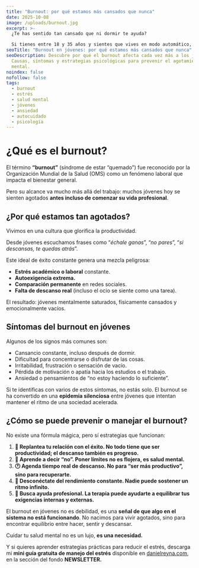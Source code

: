 ```yaml
---
title: "Burnout: por qué estamos más cansados que nunca"
date: 2025-10-08
image: /uploads/burnout.jpg
excerpt: >-
  ¿Te has sentido tan cansado que ni dormir te ayuda?

  Si tienes entre 18 y 35 años y sientes que vives en modo automático, con ansiedad, cansancio mental o la sensación constante de que nunca haces lo suficiente… probablemente estés experimentando burnout.
seoTitle: "Burnout en jóvenes: por qué estamos más cansados que nunca"
seoDescription: Descubre por qué el burnout afecta cada vez más a los jóvenes.
  Causas, síntomas y estrategias psicológicas para prevenir el agotamiento
  mental.
noindex: false
nofollow: false
tags:
  - burnout
  - estrés
  - salud mental
  - jóvenes
  - ansiedad
  - autocuidado
  - psicología
---
```

# ¿Qué es el burnout?

El término **“burnout”** (síndrome de estar “quemado”) fue reconocido por la Organización Mundial de la Salud (OMS) como un fenómeno laboral que impacta el bienestar general.

Pero su alcance va mucho más allá del trabajo: muchos jóvenes hoy se sienten agotados **antes incluso de comenzar su vida profesional**.



## ¿Por qué estamos tan agotados?

Vivimos en una cultura que glorifica la productividad.

Desde jóvenes escuchamos frases como “*échale ganas*”, “*no pares*”, “*si descansas, te quedas atrás*”.

Este ideal de éxito constante genera una mezcla peligrosa:

* **Estrés académico o laboral** constante.
* **Autoexigencia extrema.**
* **Comparación permanente** en redes sociales.
* **Falta de descanso real** (incluso el ocio se siente como una tarea).

El resultado: jóvenes mentalmente saturados, físicamente cansados y emocionalmente vacíos.



## Síntomas del burnout en jóvenes

Algunos de los signos más comunes son:



* Cansancio constante, incluso después de dormir.
* Dificultad para concentrarse o disfrutar de las cosas.
* Irritabilidad, frustración o sensación de vacío.
* Pérdida de motivación o apatía hacia los estudios o el trabajo.
* Ansiedad o pensamientos de “no estoy haciendo lo suficiente”.



Si te identificas con varios de estos síntomas, no estás solo. El burnout se ha convertido en una **epidemia silenciosa** entre jóvenes que intentan mantener el ritmo de una sociedad acelerada.



## ¿Cómo se puede prevenir o manejar el burnout?

No existe una fórmula mágica, pero sí estrategias que funcionan:



1. **🧠 Replantea tu relación con el éxito. No todo tiene que ser productividad; el descanso también es progreso.**
2. **💬 Aprende a decir “no”. Poner límites no es flojera, es salud mental.**
3. **🕐 Agenda tiempo real de descanso. No para “ser más productivo”, sino para recuperarte.**
4. **🧘 Desconéctate del rendimiento constante. Nadie puede sostener un ritmo infinito.**
5. **🤝 Busca ayuda profesional. La terapia puede ayudarte a equilibrar tus exigencias internas y externas.**



El burnout en jóvenes no es debilidad, es una **señal de que algo en el sistema no está funcionando**.
No nacimos para vivir agotados, sino para encontrar equilibrio entre hacer, sentir y descansar.

Cuidar tu salud mental no es un lujo, **es una necesidad.**



Y si quieres aprender estrategias prácticas para reducir el estrés, descarga mi **mini guía gratuita de manejo del estrés** disponible en [danielreyna.com](danielreyna.com), en la sección del fondo **NEWSLETTER.**
